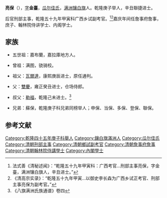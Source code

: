 '''亮保'''（{{bd|？||？}}），[[字|字]]'''金臺'''，[[瓜尔佳氏|瓜尔佳氏]]，[[满洲|满洲]][[镶白旗|镶白旗]]人。乾隆庚子举人，辛丑聯捷进士。

后官刑部主事，乾隆五十九年甲寅科广西乡试副考官。<ref>法式善《清秘述闻》：“乾隆五十九年甲寅科：广西考官...刑部主事亮保，字金臺，满洲镶白旗人，辛丑进士。”</ref><ref>《清高宗实录》：“乾隆五十九年甲寅...以御史李长森为广西乡试正考官、刑部主事亮保为副考官。”</ref>嘉庆年间任詹事府詹事，庶子、翰林院侍讲学士、内阁学士。

==家族==
*五世祖：嘉布蘭，嘉拉庫地方人。

*曾祖：满图，骁骑校。

*祖父：[[瓦爾達_(康熙進士)|瓦爾達]]，康熙庚辰进士，原任通判。

*父：[[雙慶|雙慶]]，雍正癸丑进士，仓场侍郎。

*叔父：[[勒福|勒福]]，乾隆己未进士。<ref>《八旗满洲氏族通谱》卷四</ref>

*兄弟：蘇保，乾隆庚子科兄弟同榜举人；申保、当保、多保、登保、聯保。

==参考文献==
{{reflist}}
{{乾隆四十六年辛丑科殿試金榜}}
[[Category:乾隆四十五年庚子科舉人|Category:乾隆四十五年庚子科舉人]]
[[Category:鑲白旗滿洲人|Category:鑲白旗滿洲人]]
[[Category:瓜尔佳氏|Category:瓜尔佳氏]]
[[Category:清朝刑部主事|Category:清朝刑部主事]]
[[Category:清朝鄉試副考官|Category:清朝鄉試副考官]]
[[Category:清朝詹事府詹事|Category:清朝詹事府詹事]]
[[Category:清朝翰林院侍講學士|Category:清朝翰林院侍講學士]]
[[Category:內閣學士|Category:內閣學士]]